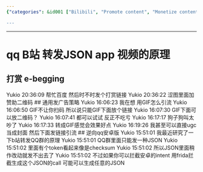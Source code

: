 ```yaml
---
{"categories": &id001 ["Bilibili", "Promote content", "Monetize content", "GIFs", "QR codes", "JSON data", "Android intents"], "category": "Content Promotion", "date": "2022-10-18 15:52:52", "description": "This article discusses various methods to promote and monetize content on Bilibili, including utilizing GIFs, QR codes, and modifying JSON data for Android intents using Frida. The techniques covered can help creators increase engagement and generate income through their work on the platform.", "tags": *id001, "title": "Monetizing Bilibili Content with GIFs, QR Codes, and JSON Modification"}

---
```


------
# qq B站 转发JSON app 视频的原理
## 打赏 e-begging
Yukio 20:36:09
帮忙百度 然后时不时发个打赏链接
Yukio 20:36:22
涩图里面加赞助二维码
## 通用发广告策略
Yukio 16:06:23
我在想 用GIF怎么引流
Yukio 16:06:50
GIF不让你扫码 所以说只能GIF下面放个链接
Yukio 16:07:30
GIF下面可以放二维码？
Yukio 16:07:41
都可以试试 反正不吃亏
Yukio 16:17:17
狗子狗叫太吵了
Yukio 16:17:33
转成GIF感觉会效果好点
Yukio 16:19:26
我甚至可以直接ugc当成封面 然后下面发链接引流
## 逆向qq安卓版
Yukio 15:51:01
我最近研究了一下b站转发QQ群的原理
Yukio 15:51:01
QQ群里面只能发一种JSON
Yukio 15:51:02
里面有个token看起来像是checksum
Yukio 15:51:02
所以JSON里面稍作改动就发不出去了
Yukio 15:51:02
不过如果你可以拦截安卓的intent 用frida拦截生成这个JSON的call 可能可以生成任意的JSON
